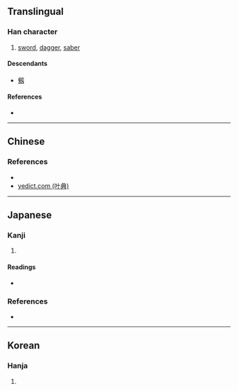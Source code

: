 {{also|劒}}
{{character info/new}}
==Translingual==

===Han character===
{{Han char|rn=18|rad=刀|as=14|sn=16|four=|canj=OOSK|ids=⿰僉刄}}

# [[sword]], [[dagger]], [[saber]]

====Descendants====
* [[剱]]

====References====
* {{Han ref|kx=0145.211|dkj=02245|dj=0327.020|hdz=10360.070|uh=5294}}

----

==Chinese==
{{zh-see|劍|v}}

===References===
* {{R:twedu|A00377-004}}
* [http://yedict.com/htm/52/5294.htm yedict.com (叶典)]

----

==Japanese==

===Kanji===
{{ja-kanji|grade=|rs=刀14}}

# {{alternative form of|剣|lang=ja}}

====Readings====
* {{ja-readings|on=[[けん]] (ken)|kun=[[つるぎ]] (tsurugi)}}

===References===
* {{R:Koseki Moji|026130}}

----

==Korean==

===Hanja===
{{ko-hanja|hangeul=[[검]]|rv=geom|mr=kŏm}}

# {{defn|lang=ko|sort=刀14}}